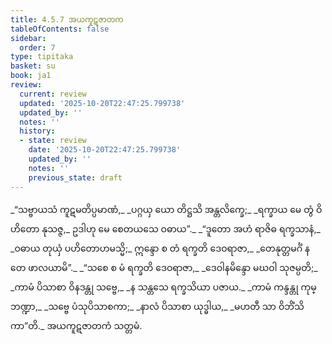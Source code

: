 ```yaml
---
title: 4.5.7 အယကူဋဇာတက
tableOfContents: false
sidebar:
  order: 7
type: tipitaka
basket: su
book: ja1
review:
  current: review
  updated: '2025-10-20T22:47:25.799738'
  updated_by: ''
  notes: ''
  history:
  - state: review
    date: '2025-10-20T22:47:25.799738'
    updated_by: ''
    notes: ''
    previous_state: draft
---
```



<DynamicBreadcrumb />


<ReviewStatus review={frontmatter.review} showDetails={true} />

<HypothesisAnnotation frontmatter={frontmatter} />

<Division number="185" book="ja1" e="ch" v="22" p="117">

<Paragraph number="1121" type="verses" book="ja1">
_“သဗ္ဗာယသံ ကူဋမတိပ္ပမာဏံ,_  
_ပဂ္ဂယှ ယော တိဋ္ဌသိ အန္တလိက္ခေ;_  
_ရက္ခာယ မေ တွံ ဝိဟိတော နုသဇ္ဇ,_  
ဥဒါဟု မေ စေတယသေ ဝဓာယ”._  

</Paragraph>

</Division>
<Division number="186" book="ja1" e="ch" v="22" p="117">

<Paragraph number="1122" type="verses" book="ja1">
_“ဒူတော အဟံ ရာဇိဓ ရက္ခသာနံ,_  
_ဝဓာယ တုယှံ ပဟိတောဟမသ္မိ;_  
ဣန္ဒော စ တံ ရက္ခတိ ဒေဝရာဇာ,_  
_တေနုတ္တမင်္ဂံ န တေ ဖာလယာမိ”._  

</Paragraph>

</Division>
<Division number="187" book="ja1" e="ch" v="22" p="117">

<Paragraph number="1123" type="verses" book="ja1">
_“သစေ စ မံ ရက္ခတိ ဒေဝရာဇာ,_  
_ဒေဝါနမိန္ဒော မဃဝါ သုဇမ္ပတိ;_  
_ကာမံ ပိသာစာ ဝိနဒန္တု သဗ္ဗေ,_  
_န သန္တသေ ရက္ခသိယာ ပဇာယ._  

</Paragraph>

</Division>
<Division number="188" book="ja1" e="ch" v="22" p="117">

<Paragraph number="1124" type="verses" book="ja1">
_ကာမံ ကန္ဒန္တု ကုမ္ဘဏ္ဍာ,_  
_သဗ္ဗေ ပံသုပိသာစကာ;_  
_နာလံ ပိသာစာ ယုဒ္ဓါယ,_  
_မဟတီ သာ ဝိဘိံသိကာ”တိ._  


</Paragraph>
</Division>

<Paragraph number="1125" type="center" book="ja1">
အယကူဋဇာတကံ သတ္တမံ.
</Paragraph>